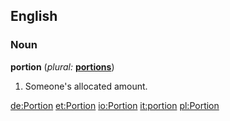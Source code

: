 ==English==

===Noun===
'''portion'''  (''plural:'' '''[[portions]]''')
# Someone's allocated amount.

[[de:Portion]]
[[et:Portion]]
[[io:Portion]]
[[it:portion]]
[[pl:Portion]]